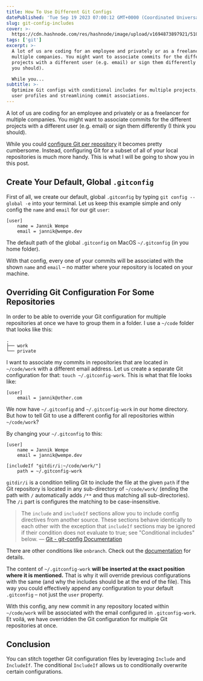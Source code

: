 ```yaml
---
title: How To Use Different Git Configs
datePublished: 'Tue Sep 19 2023 07:00:12 GMT+0000 (Coordinated Universal Time)'
slug: git-config-includes
cover: >-
  https://cdn.hashnode.com/res/hashnode/image/upload/v1694873897921/51063ecb-2e70-4e0f-b467-ef9f76470c6a.png
tags: ['git']
excerpt: >-
  A lot of us are coding for an employee and privately or as a freelancer for
  multiple companies. You might want to associate commits for the different
  projects with a different user (e.g. email) or sign them differently (I think
  you should).

  While you...
subtitle: >-
  Optimize Git configs with conditional includes for multiple projects, managing
  user profiles and streamlining commit associations.
---
```



A lot of us are coding for an employee and privately or as a freelancer for multiple companies. You might want to associate commits for the different projects with a different user (e.g. email) or sign them differently (I think you should).

While you could [configure Git per repository](https://docs.github.com/en/get-started/getting-started-with-git/setting-your-username-in-git#setting-your-git-username-for-a-single-repository) it becomes pretty cumbersome. Instead, configuring Git for a subset of all of your local repositories is much more handy. This is what I will be going to show you in this post.

## Create Your Default, Global `.gitconfig`

First of all, we create our default, global `.gitconfig` by typing `git config --global -e` into your terminal. Let us keep this example simple and only config the `name` and `email` for our git `user`:

```plaintext
[user]
	name = Jannik Wempe
	email = jannik@wempe.dev
```

<Callout icon="⚠️">The default path of the global <code>.gitconfig</code> on MacOS <code>~/.gitconfig</code> (in you home folder).</Callout>

With that config, every one of your commits will be associated with the shown `name` and `email` – no matter where your repository is located on your machine.

## Overriding Git Configuration For Some Repositories

In order to be able to override your Git configuration for multiple repositories at once we have to group them in a folder. I use a `~/code` folder that looks like this:

```plaintext
.
├── work
└── private
```

I want to associate my commits in repositories that are located in `~/code/work` with a different email address. Let us create a separate Git configuration for that: `touch ~/.gitconfig-work`. This is what that file looks like:

```plaintext
[user]
	email = jannik@other.com
```

We now have `~/.gitconfig` and `~/.gitconfig-work` in our home directory. But how to tell Git to use a different config for all repositories within `~/code/work`?

By changing your `~/.gitconfig` to this:

```plaintext
[user]
	name = Jannik Wempe
	email = jannik@wempe.dev

[includeIf "gitdir/i:~/code/work/"]
	path = ~/.gitconfig-work
```

`gitdir/i` is a condition telling Git to include the file at the given `path` if the Git repository is located in any sub-directory of `~/code/work/` (ending the path with `/` automatically adds `/**` and thus matching all sub-directories). The `/i` part is configures the matching to be case-insensitive.

> The `include` and `includeIf` sections allow you to include config directives from another source. These sections behave identically to each other with the exception that `includeIf` sections may be ignored if their condition does not evaluate to true; see "Conditional includes" below.
> — [Git - git-config Documentation](https://git-scm.com/docs/git-config#_includes)

<Callout icon="⚠️">There are other conditions like <code>onbranch</code>. Check out the <a target="_blank" rel="noopener noreferrer nofollow" href="https://git-scm.com/docs/git-config#_conditional_includes" style="pointer-events: none">documentation</a> for details.</Callout>

The content of `~/.gitconfig-work` **will be inserted at the exact position where it is mentioned.** That is why it will override previous configurations with the same (and why the includes should be at the end of the file). This way you could effectively append any configuration to your default `.gitconfig` – not just the `user` property.

With this config, any new commit in any repository located within `~/code/work` will be associated with the email configured in `.gitconfig-work`. Et voilá, we have overridden the Git configuration for multiple Git repositories at once.

## Conclusion

You can stitch together Git configuration files by leveraging `Include` and `IncludeIf`. The conditional `IncludeIf` allows us to conditionally overwrite certain configurations.
